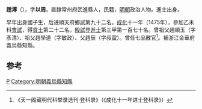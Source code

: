 '''趙溥'''（{{bd|1432年||？}}），字'''以周'''，直隸常州府武進縣人，民籍，[[明朝|明朝]]政治人物。進士出身。

早年出身國子生，后进順天府鄉試第九十二名。[[成化|成化]]十一年（1475年），參加乙未科[[會試|會試]]，得[[貢士|貢士]]第二十二名。[[殿試|殿試]]登[[進士|進士]]第三甲第一百七十名。曾祖父趙順玉（字彥清）、祖父趙學道（字敏政）、父趙辰（字叔震）。曾任七品散官<ref>《天一阁藏明代科举录选刊·登科录》（《成化十一年进士登科录》）</ref>。補浙江金華府義烏縣知縣。

==参考==
{{reflist}}
{{明朝人物小作品}}
{{成化十一年乙未科殿試金榜}}
{{武進西蓋趙氏}}
{{DEFAULTSORT:Z趙}}
[[Category:武進西蓋趙氏|P]]
[[Category:明朝義烏縣知縣|Category:明朝義烏縣知縣]]